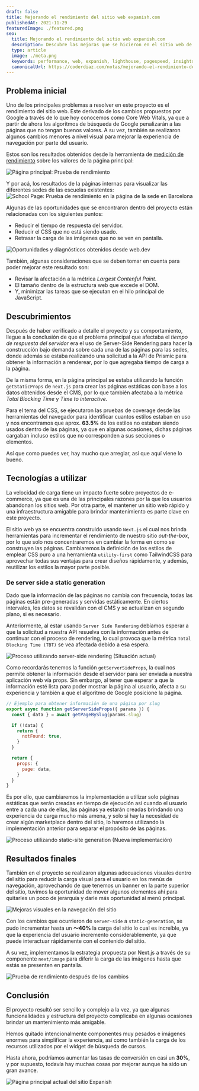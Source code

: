 ```yaml
---
draft: false
title: Mejorando el rendimiento del sitio web expanish.com
publishedAt: 2021-11-29
featuredImage: ./featured.png
seo:
  title: Mejorando el rendimiento del sitio web expanish.com
  description: Descubre las mejoras que se hicieron en el sitio web de Expanish para mejorar su rendimiento y velocidad
  type: article
  image: ./meta.png
  keywords: performance, web, expanish, lighthouse, pagespeed, insights
  canonicalUrl: https://coderdiaz.com/notas/mejorando-el-rendimiento-del-sitio-expanish/
---
```

## Problema inicial
Uno de los principales problemas a resolver en este proyecto es el rendimiento del sitio web. Este derivado de los cambios propuestos por Google a través de lo que hoy conocemos como Core Web Vitals, ya que a partir de ahora los algoritmos de búsqueda de Google penalizarán a las páginas que no tengan buenos valores. A su vez, también se realizaron algunos cambios menores a nivel visual para mejorar la experiencia de navegación por parte del usuario.

Estos son los resultados obtenidos desde la herramienta de [medición de rendimiento](https://web.dev/measure/) sobre los valores de la página principal:

![Página principal: Prueba de rendimiento](./expanish-performance-homepage.png)

Y por acá, los resultados de la páginas internas para visualizar las diferentes sedes de las escuelas existentes:
![School Page: Prueba de rendimiento en la página de la sede en Barcelona](./performance-school-page.png)

Algunas de las oportunidades que se encontraron dentro del proyecto están relacionadas con los siguientes puntos:
- Reducir el tiempo de respuesta del servidor.
- Reducir el CSS que no está siendo usado.
- Retrasar la carga de las imágenes que no se ven en pantalla.

![Oportunidades y diagnósticos obtenidos desde web.dev](./expanish-oportunities-diagnostics.png)

También, algunas consideraciones que se deben tomar en cuenta para poder mejorar este resultado son:
- Revisar la afectación a la métrica *Largest Contenful Paint*.
- El tamaño dentro de la estructura web que excede el DOM.
- Y, minimizar las tareas que se ejecutan en el hilo principal de JavaScript.

## Descubrimientos
Después de haber verificado a detalle el proyecto y su comportamiento, llegue a la conclusión de que el problema principal que afectaba el *tiempo de respuesta del servidor* era el uso de Server-Side Rendering para hacer la construcción bajo demanda sobre cada una de las páginas para las sedes, donde además se estaba realizando una solicitud a la API de Prismic para obtener la información a renderear, por lo que agregaba tiempo de carga a la página.

De la misma forma, en la página principal se estaba utilizando la función `getStaticProps` de `next.js` para crear las páginas estáticas con base a los datos obtenidos desde el CMS, por lo que también afectaba a la métrica *Total Blocking Time* y *Time to interactive*.

Para el tema del CSS, se ejecutaron las pruebas de coverage desde las herramientas del navegador para identificar cuantos estilos estaban en uso y nos encontramos que aprox. **63.5%** de los estilos no estaban siendo usados dentro de las páginas, ya que en algunas ocasiones, dichas páginas cargaban incluso estilos que no corresponden a sus secciones o elementos.

Así que como puedes ver, hay mucho que arreglar, así que aquí viene lo bueno.

## Tecnologías a utilizar
La velocidad de carga tiene un impacto fuerte sobre proyectos de e-commerce, ya que es una de las principales razones por la que los usuarios abandonan los sitios web. Por otra parte, el mantener un sitio web rápido y una infraestructura amigable para brindar mantenimiento es parte clave en este proyecto.

El sitio web ya se encuentra construido usando `Next.js` el cual nos brinda herramientas para incrementar el rendimiento de nuestro sitio *out-the-box*, por lo que solo nos concentraremos en cambiar la forma en como se construyen las páginas. Cambiaremos la definición de los estilos de emplear CSS puro a una herramienta `utility-first` como TailwindCSS para aprovechar todas sus ventajas para crear diseños rápidamente, y además, reutilizar los estilos la mayor parte posible.

### De server side a static generation
Dado que la información de las páginas no cambia con frecuencia, todas las páginas están pre-generadas y servidas estáticamente. En ciertos intervalos, los datos se revalidan con el CMS y se actualizan en segundo plano, si es necesario.

Anteriormente, al estar usando `Server Side Rendering` debíamos esperar a que la solicitud a nuestra API resuelva con la información antes de continuar con el proceso de rendering, lo cual provoca que la métrica `Total Blocking Time (TBT)` se vea afectada debido a esa espera.

![Proceso utilizando server-side rendering (Situación actual)](./server-side-rendering-process.png)

Como recordarás tenemos la función `getServerSideProps`, la cual nos permite obtener la información desde el servidor para ser enviada a nuestra aplicación web vía props. Sin embargo, al tener que esperar a que la información esté lista para poder mostrar la página al usuario, afecta a su experiencia y también a que el algoritmo de Google posicione la página.

```js
// Ejemplo para obtener información de una página por slug
export async function getServerSideProps({ params }) {
  const { data } = await getPageBySlug(params.slug)

  if (!data) {
    return {
      notFound: true,
    }
  }

  return {
    props: {
      page: data,
    }
  }
}
```

Es por ello, que cambiaremos la implementación a utilizar solo páginas estáticas que serán creadas en tiempo de ejecución así cuando el usuario entre a cada una de ellas, las páginas ya estarán creadas brindando una experiencia de carga mucho más amena, y solo si hay la necesidad de crear algún marketplace dentro del sitio, lo haremos utilizando la implementación anterior para separar el propósito de las páginas.

![Proceso utilizando static-site generation (Nueva implementación)](./static-site-generation-process.png)

## Resultados finales
También en el proyecto se realizaron algunas adecuaciones visuales dentro del sitio para reducir la carga visual para el usuario en los menús de navegación, aprovechando de que tenemos un banner en la parte superior del sitio, tuvimos la oportunidad de mover algunos elementos ahí para quitarles un poco de jerarquía y darle más oportunidad al menú principal.

![Mejoras visuales en la navegación del sitio](./expanish-new-navigation.png)

Con los cambios que ocurrieron de `server-side` a `static-generation`, se pudo incrementar hasta un **～40%** la carga del sitio lo cual es increíble, ya que la experiencia del usuario incremento considerablemente, ya que puede interactuar rápidamente con el contenido del sitio.

A su vez, implementamos la estrategia propuesta por Next.js a través de su componente `next/image` para diferir la carga de las imágenes hasta que estás se presenten en pantalla.

![Prueba de rendimiento después de los cambios](./expanish-new-metrics.png)

## Conclusión
El proyecto resultó ser sencillo y complejo a la vez, ya que algunas funcionalidades y estructura del proyecto complicaba en algunas ocasiones brindar un mantenimiento más amigable.

Hemos quitado intencionalmente componentes muy pesados e imágenes enormes para simplificar la experiencia, así como también la carga de los recursos utilizados por el widget de búsqueda de cursos.

Hasta ahora, podríamos aumentar las tasas de conversión en casi un **30%**, y por supuesto, todavía hay muchas cosas por mejorar aunque ha sido un gran avance.

![Página principal actual del sitio Expanish](./new-look-and-feel.png)